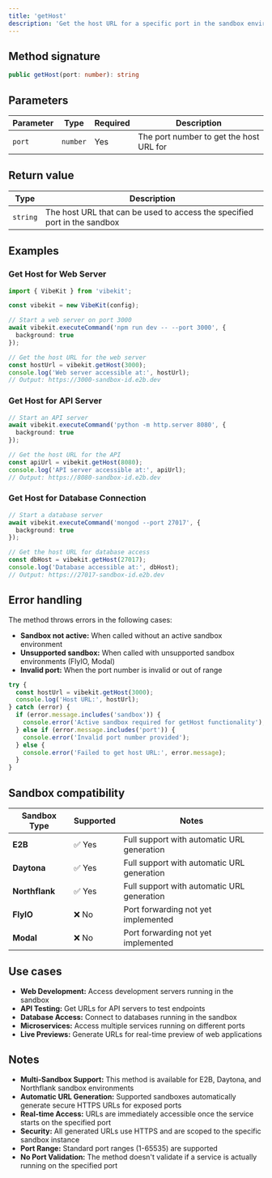 ```yaml
---
title: 'getHost'
description: 'Get the host URL for a specific port in the sandbox environment.'
---
```


## Method signature

```typescript
public getHost(port: number): string
```

## Parameters

| Parameter | Type | Required | Description |
|-----------|------|----------|-------------|
| `port` | `number` | Yes | The port number to get the host URL for |

## Return value

| Type | Description |
|------|-------------|
| `string` | The host URL that can be used to access the specified port in the sandbox |

## Examples

### Get Host for Web Server

```typescript
import { VibeKit } from 'vibekit';

const vibekit = new VibeKit(config);

// Start a web server on port 3000
await vibekit.executeCommand('npm run dev -- --port 3000', {
  background: true
});

// Get the host URL for the web server
const hostUrl = vibekit.getHost(3000);
console.log('Web server accessible at:', hostUrl);
// Output: https://3000-sandbox-id.e2b.dev
```

### Get Host for API Server

```typescript
// Start an API server
await vibekit.executeCommand('python -m http.server 8080', {
  background: true
});

// Get the host URL for the API
const apiUrl = vibekit.getHost(8080);
console.log('API server accessible at:', apiUrl);
// Output: https://8080-sandbox-id.e2b.dev
```

### Get Host for Database Connection

```typescript
// Start a database server
await vibekit.executeCommand('mongod --port 27017', {
  background: true
});

// Get the host URL for database access
const dbHost = vibekit.getHost(27017);
console.log('Database accessible at:', dbHost);
// Output: https://27017-sandbox-id.e2b.dev
```

## Error handling

The method throws errors in the following cases:

- **Sandbox not active:** When called without an active sandbox environment
- **Unsupported sandbox:** When called with unsupported sandbox environments (FlyIO, Modal)
- **Invalid port:** When the port number is invalid or out of range

```typescript
try {
  const hostUrl = vibekit.getHost(3000);
  console.log('Host URL:', hostUrl);
} catch (error) {
  if (error.message.includes('sandbox')) {
    console.error('Active sandbox required for getHost functionality');
  } else if (error.message.includes('port')) {
    console.error('Invalid port number provided');
  } else {
    console.error('Failed to get host URL:', error.message);
  }
}
```

## Sandbox compatibility

| Sandbox Type | Supported | Notes |
|--------------|-----------|-------|
| **E2B** | ✅ Yes | Full support with automatic URL generation |
| **Daytona** | ✅ Yes | Full support with automatic URL generation |
| **Northflank** | ✅ Yes | Full support with automatic URL generation |
| **FlyIO** | ❌ No | Port forwarding not yet implemented |
| **Modal** | ❌ No | Port forwarding not yet implemented |

## Use cases

- **Web Development:** Access development servers running in the sandbox
- **API Testing:** Get URLs for API servers to test endpoints
- **Database Access:** Connect to databases running in the sandbox
- **Microservices:** Access multiple services running on different ports
- **Live Previews:** Generate URLs for real-time preview of web applications

## Notes

- **Multi-Sandbox Support:** This method is available for E2B, Daytona, and Northflank sandbox environments
- **Automatic URL Generation:** Supported sandboxes automatically generate secure HTTPS URLs for exposed ports
- **Real-time Access:** URLs are immediately accessible once the service starts on the specified port
- **Security:** All generated URLs use HTTPS and are scoped to the specific sandbox instance
- **Port Range:** Standard port ranges (1-65535) are supported
- **No Port Validation:** The method doesn't validate if a service is actually running on the specified port